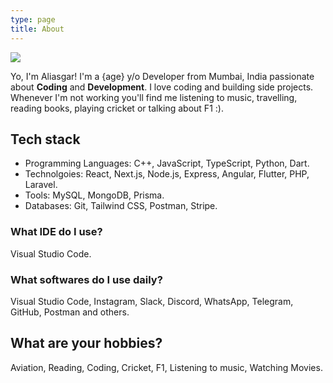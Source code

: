 ```yaml
---
type: page
title: About
---
```


![](/images/sunset-pixel.gif)



Yo, I'm Aliasgar! I'm a {age} y/o Developer from Mumbai, India passionate about **Coding** and **Development**. I love coding and building side projects. Whenever I'm not working you'll find me listening to music, travelling, reading books, playing cricket or talking about F1 :). 

## Tech stack
- Programming Languages: C++, JavaScript, TypeScript, Python, Dart.
- Technolgoies: React, Next.js, Node.js, Express, Angular, Flutter, PHP, Laravel.
- Tools: MySQL, MongoDB, Prisma.
- Databases: Git, Tailwind CSS, Postman, Stripe.

### What IDE do I use?
Visual Studio Code.

### What softwares do I use daily?
Visual Studio Code, Instagram, Slack, Discord, WhatsApp, Telegram, GitHub, Postman and others.

## What are your hobbies?
Aviation, Reading, Coding, Cricket, F1, Listening to music, Watching Movies.